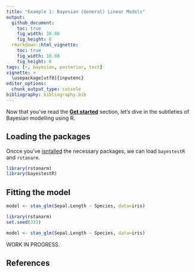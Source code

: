 ```yaml
---
title: "Example 1: Bayesian (General) Linear Models"
output: 
  github_document:
    toc: true
    fig_width: 10.08
    fig_height: 6
  rmarkdown::html_vignette:
    toc: true
    fig_width: 10.08
    fig_height: 6
tags: [r, bayesian, posterior, test]
vignette: >
  \usepackage[utf8]{inputenc}
editor_options: 
  chunk_output_type: console
bibliography: bibliography.bib
---
```




Now that you've read the [**Get started**](https://easystats.github.io/bayestestR/articles/bayestestR.html) section, let's dive in the subtleties of Bayesian modelling using R.

## Loading the packages

Oncce you've [isntalled](https://easystats.github.io/bayestestR/articles/bayestestR.html) the necessary packages, we can load `bayestestR` and `rstanarm`.

```r
library(rstanarm)
library(bayestestR)
```

## Fitting the model


```r
model <- stan_glm(Sepal.Length ~ Species, data=iris)
```
```r
library(rstanarm)
set.seed(333)

model <- stan_glm(Sepal.Length ~ Species, data=iris)
```

WORK IN PROGRESS.

## References


